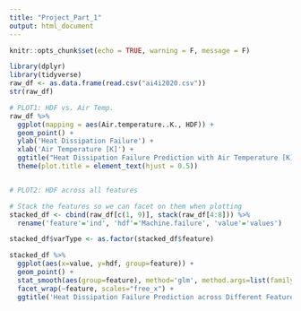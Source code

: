 ```yaml
---
title: "Project_Part_1"
output: html_document
---
```


```r
knitr::opts_chunk$set(echo = TRUE, warning = F, message = F)
```

```r
library(dplyr)
library(tidyverse)
raw_df <- as.data.frame(read.csv("ai4i2020.csv"))
str(raw_df)
```

```r
# PLOT1: HDF vs. Air Temp.
raw_df %>% 
  ggplot(mapping = aes(Air.temperature..K., HDF)) +
  geom_point() +
  ylab('Heat Dissipation Failure') + 
  xlab('Air Temperature [K]') + 
  ggtitle("Heat Dissipation Failure Prediction with Air Temperature [K]") +
  theme(plot.title = element_text(hjust = 0.5))


# PLOT2: HDF across all features

# Stack the features so we can facet on them when plotting
stacked_df <- cbind(raw_df[c(1, 9)], stack(raw_df[4:8])) %>% 
  rename('feature'='ind', 'hdf'='Machine.failure', 'value'='values')

stacked_df$varType <- as.factor(stacked_df$feature)

stacked_df %>% 
  ggplot(aes(x=value, y=hdf, group=feature)) +
  geom_point() +
  stat_smooth(aes(group=feature), method='glm', method.args=list(family=binomial)) +
  facet_wrap(~feature, scales="free_x") +
  ggtitle('Heat Dissipation Failure Prediction across Different Features')
```
